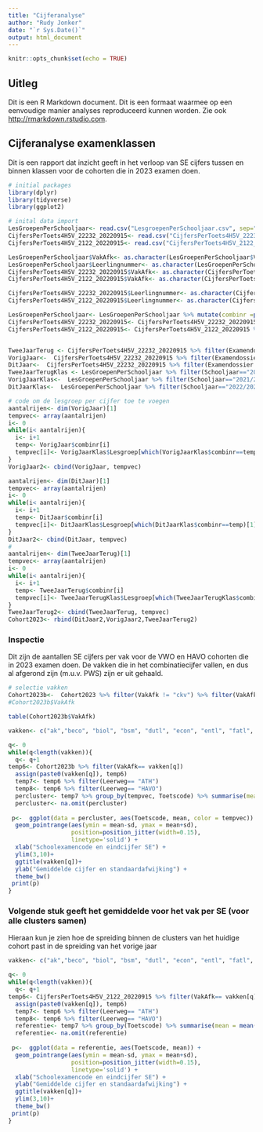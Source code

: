 ```yaml
---
title: "Cijferanalyse"
author: "Rudy Jonker"
date: "`r Sys.Date()`"
output: html_document
---
```


```r
knitr::opts_chunk$set(echo = TRUE)
```

## Uitleg

Dit is een R Markdown document. Dit is een formaat waarmee op een eenvoudige manier analyses reproduceerd kunnen worden. Zie ook  <http://rmarkdown.rstudio.com>.

## Cijferanalyse examenklassen
Dit is een rapport dat inzicht geeft in het verloop van SE cijfers tussen en binnen klassen voor de cohorten die in 2023 examen doen.


```r
# initial packages
library(dplyr)
library(tidyverse)
library(ggplot2)

# inital data import
LesGroepenPerSchooljaar<- read.csv("LesgroepenPerSchooljaar.csv", sep=";", dec=",", header=TRUE)
CijfersPerToets4H5V_22232_20220915<- read.csv("CijfersPerToets4H5V_2223_20220915.csv", sep=";", dec=",", header=TRUE)
CijfersPerToets4H5V_2122_20220915<- read.csv("CijfersPerToets4H5V_2122_20220915.csv", sep=";", dec=",", header=TRUE)

LesGroepenPerSchooljaar$VakAfk<- as.character(LesGroepenPerSchooljaar$VakAfk)
LesGroepenPerSchooljaar$Leerlingnummer<- as.character(LesGroepenPerSchooljaar$Leerlingnummer)
CijfersPerToets4H5V_22232_20220915$VakAfk<- as.character(CijfersPerToets4H5V_22232_20220915$VakAfk)
CijfersPerToets4H5V_2122_20220915$VakAfk<- as.character(CijfersPerToets4H5V_2122_20220915$VakAfk)

CijfersPerToets4H5V_22232_20220915$Leerlingnummer<- as.character(CijfersPerToets4H5V_22232_20220915$Leerlingnummer)
CijfersPerToets4H5V_2122_20220915$Leerlingnummer<- as.character(CijfersPerToets4H5V_2122_20220915$Leerlingnummer)

LesGroepenPerSchooljaar<- LesGroepenPerSchooljaar %>% mutate(combinr =paste(Leerlingnummer, VakAfk, sep="_"))
CijfersPerToets4H5V_22232_20220915<- CijfersPerToets4H5V_22232_20220915 %>% mutate(combinr =paste(Leerlingnummer, VakAfk, sep="_"))
CijfersPerToets4H5V_2122_20220915<- CijfersPerToets4H5V_2122_20220915 %>% mutate(combinr =paste(Leerlingnummer, VakAfk, sep="_"))


TweeJaarTerug <- CijfersPerToets4H5V_22232_20220915 %>% filter(Examendossier.resultaten.Schooljaar=="2020/2021")
VorigJaar<-  CijfersPerToets4H5V_22232_20220915 %>% filter(Examendossier.resultaten.Schooljaar=="2021/2022")
DitJaar<-  CijfersPerToets4H5V_22232_20220915 %>% filter(Examendossier.resultaten.Schooljaar=="2022/2023")
TweeJaarTerugKlas <- LesGroepenPerSchooljaar %>% filter(Schooljaar=="2020/2021")
VorigJaarKlas<-  LesGroepenPerSchooljaar %>% filter(Schooljaar=="2021/2022")
DitJaarKlas<-  LesGroepenPerSchooljaar %>% filter(Schooljaar=="2022/2023")

# code om de lesgroep per cijfer toe te voegen
aantalrijen<- dim(VorigJaar)[1]
tempvec<- array(aantalrijen)
i<- 0
while(i< aantalrijen){
  i<- i+1
  temp<- VorigJaar$combinr[i]
  tempvec[i]<- VorigJaarKlas$Lesgroep[which(VorigJaarKlas$combinr==temp)[1]]
}
VorigJaar2<- cbind(VorigJaar, tempvec)

aantalrijen<- dim(DitJaar)[1]
tempvec<- array(aantalrijen)
i<- 0
while(i< aantalrijen){
  i<- i+1
  temp<- DitJaar$combinr[i]
  tempvec[i]<- DitJaarKlas$Lesgroep[which(DitJaarKlas$combinr==temp)[1]]
}
DitJaar2<- cbind(DitJaar, tempvec)
#
aantalrijen<- dim(TweeJaarTerug)[1]
tempvec<- array(aantalrijen)
i<- 0
while(i< aantalrijen){
  i<- i+1
  temp<- TweeJaarTerug$combinr[i]
  tempvec[i]<- TweeJaarTerugKlas$Lesgroep[which(TweeJaarTerugKlas$combinr==temp)[1]]
}
TweeJaarTerug2<- cbind(TweeJaarTerug, tempvec)
Cohort2023<- rbind(DitJaar2,VorigJaar2,TweeJaarTerug2)

```
### Inspectie

Dit zijn de aantallen SE cijfers per vak voor de VWO en HAVO cohorten die in 2023 examen doen.
De vakken die in het combinatiecijfer vallen, en dus al afgerond zijn (m.u.v. PWS) zijn er uit gehaald.
```r
# selectie vakken
Cohort2023b<-  Cohort2023 %>% filter(VakAfk != "ckv") %>% filter(VakAfk != "combivwo") %>% filter(VakAfk != "anw") %>% filter(VakAfk != "combihavo") %>% filter(VakAfk != "ckv") %>% filter(VakAfk != "lo") %>% filter(VakAfk != "maat") %>% filter(VakAfk != "lv") %>% filter(VakAfk != "pws") %>% filter(VakAfk != "men")%>% filter(VakAfk != "lob") %>% filter(VakAfk != "cam") %>% filter(VakAfk != "ebcl") %>% filter(VakAfk != "R3F")
#Cohort2023b$VakAfk

table(Cohort2023b$VakAfk)
```

```r
vakken<- c("ak","beco", "biol", "bsm", "dutl", "econ", "entl", "fatl", "ges", "kua", "kubv", "ltc", "maw", "nat", "netl", "nlt", "schk", "wisA", "wisB", "wisC", "wisD")

q<- 0
while(q<length(vakken)){
  q<- q+1
temp6<- Cohort2023b %>% filter(VakAfk== vakken[q])
  assign(paste0(vakken[q]), temp6)
  temp7<- temp6 %>% filter(Leerweg== "ATH")
  temp8<- temp6 %>% filter(Leerweg== "HAVO")
  percluster<- temp7 %>% group_by(tempvec, Toetscode) %>% summarise(mean = mean(Cijfer, na.rm = TRUE), sd = sd(Cijfer, na.rm = TRUE))
  percluster<- na.omit(percluster)
 
 p<-  ggplot(data = percluster, aes(Toetscode, mean, color = tempvec)) +
  geom_pointrange(aes(ymin = mean-sd, ymax = mean+sd), 
                  position=position_jitter(width=0.15), 
                  linetype='solid') +
  xlab("Schoolexamencode en eindcijfer SE") +
  ylim(3,10)+
  ggtitle(vakken[q])+
  ylab("Gemiddelde cijfer en standaardafwijking") +
  theme_bw()
 print(p)
}
```

### Volgende stuk geeft het gemiddelde voor het vak per SE (voor alle clusters samen)
Hieraan kun je zien hoe de spreiding binnen de clusters van het huidige cohort past in de spreiding van het vorige jaar

```r
vakken<- c("ak","beco", "biol", "bsm", "dutl", "econ", "entl", "fatl", "ges", "kua", "kubv", "ltc", "maw", "nat", "netl", "nlt", "schk", "wisA", "wisB", "wisC", "wisD")

q<- 0
while(q<length(vakken)){
  q<- q+1
temp6<- CijfersPerToets4H5V_2122_20220915 %>% filter(VakAfk== vakken[q])
  assign(paste0(vakken[q]), temp6)
  temp7<- temp6 %>% filter(Leerweg== "ATH")
  temp8<- temp6 %>% filter(Leerweg== "HAVO")
  referentie<- temp7 %>% group_by(Toetscode) %>% summarise(mean = mean(Cijfer, na.rm = TRUE), sd = sd(Cijfer, na.rm = TRUE))
  referentie<- na.omit(referentie)
 
 p<-  ggplot(data = referentie, aes(Toetscode, mean)) +
  geom_pointrange(aes(ymin = mean-sd, ymax = mean+sd), 
                  position=position_jitter(width=0.15), 
                  linetype='solid') +
  xlab("Schoolexamencode en eindcijfer SE") +
  ylab("Gemiddelde cijfer en standaardafwijking") +
  ggtitle(vakken[q])+
  ylim(3,10)+
  theme_bw()
 print(p)
}
```

